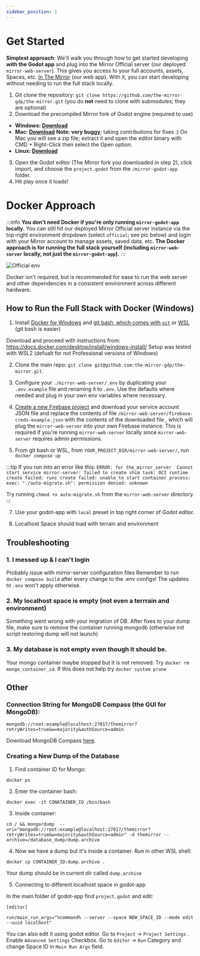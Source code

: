 ```yaml
---
sidebar_position: 1
---
```


# Get Started

**Simplest approach**: We'll walk you through how to get started developing **with the Godot app** and plug into the Mirror Official server (our deployed `mirror-web-server`). This gives you access to your full accounts, assets, Spaces, etc. [In The Mirror](https://in.themirror.space) (our web app). With it, you can start developing without needing to run the full stack locally.

1. Git clone the repository: `git clone https://github.com/the-mirror-gdp/the-mirror.git` (you do **not** need to clone with submodules; they are optional)
2. Download the precompiled Mirror fork of Godot engine (required to use)

- **Windows: [Download](https://storage.googleapis.com/mirror_native_client_builds/Engine/e33f01e3/MirrorGodotEditorWindows.exe)**
- **Mac: [Download](https://storage.googleapis.com/mirror_native_client_builds/Engine/e33f01e3/MirrorGodotEditorMac.app.zip)** **Note: very buggy**; taking contributions for fixes :) On Mac you will see a zip file; extract it and open the editor binary with CMD + Right-Click then select the Open option.
- **Linux: [Download](https://storage.googleapis.com/mirror_native_client_builds/Engine/e33f01e3/MirrorGodotEditorLinux.x86_64)**

3. Open the Godot editor (The Mirror fork you downloaded in step 2), click import, and choose the `project.godot` from the `/mirror-godot-app` folder.
4. Hit play once it loads!

# Docker Approach

:::info
**You don't need Docker if you're only running `mirror-godot-app` locally**. You can still hit our deployed Mirror Official server instance via the top-right environment dropdown (select `official`; see pic below) and login with your Mirror account to manage assets, saved data, etc. **The Docker approach is for running the full stack yourself (including `mirror-web-server` locally, not just the `mirror-godot-app`).**
:::

![Official env](2024-03-16-15-47-58.jpg)

Docker isn't required, but is recommended for ease to run the web server and other dependencies in a consistent environment across different hardware.

## How to Run the Full Stack with Docker (Windows)

1. Install [Docker for Windows](https://docs.docker.com/desktop/install/windows-install/) and [git bash, which comes with `git`](https://git-scm.com/downloads) or [WSL](https://learn.microsoft.com/en-us/windows/wsl/install) (git bash is easier)

Download and proceed with instructions from: https://docs.docker.com/desktop/install/windows-install/
Setup was tested with WSL2 (defualt for not Professional versions of Windows)

2. Clone the main repo: `git clone git@github.com:the-mirror-gdp/the-mirror.git`.

3. Configure your `./mirror-web-server/.env` by duplicating your `.env.example` file and renaming it to `.env`. Use the defaults where needed and plug in your own env variables where necessary.

4. [Create a new Firebase project](/docs/open-source-code/firebase) and download your service account JSON file and replace the contents of file `/mirror-web-server/firebase-creds-example.json` with the contents of the downloaded file , which will plug the `mirror-web-server` into your own Firebase instance. This is required if you're running `mirror-web-server` locally since `mirror-web-server` requires admin permissions.

5. From git bash or WSL, from `YOUR_PROJECT_DIR/mirror-web-server/`, run `docker compose up`

:::tip
If you run into an error like this:
`ERROR: for the_mirror_server  Cannot start service mirror-server: failed to create shim task: OCI runtime create failed: runc create failed: unable to start container process: exec: "./auto-migrate.sh": permission denied: unknown`

Try running `chmod +x auto-migrate.sh` from the `mirror-web-server` directory.
:::

7. Use your godot-app with `local` preset in top right corner of Godot editor.

8. Localhost Space should load with terrain and environment

## Troubleshooting

### 1. I messed up & I can't login

Probably issue with mirror-server configuration files
Remember to run `docker compose build` after every change to the .env configs! The updates to `.env` won't apply otherwise.

### 2. My localhost space is empty (not even a terrrain and environment)

Something went wrong with your migration of DB. After fixes to your dump file, make sure to remove the container running mongodb (otherwise init script restoring dump will not launch)

### 3. My database is not empty even though it should be.

Your mongo container maybe stopped but it is not removed. Try `docker rm mongo_container_id`. If this does not help try `docker system prune`

## Other

### Connection String for MongoDB Compass (the GUI for MongoDB):

`mongodb://root:example@localhost:27017/themirror?retryWrites=true&w=majority&authSource=admin`

Download MongoDB Compass [here](https://www.mongodb.com/try/download/compass).

### Creating a New Dump of the Database

1. Find container ID for Mongo:

`docker ps`

2. Enter the container bash:

`docker exec -it CONATAINER_ID /bin/bash`

3. Inside container:

`cd / && mongordump  --uri="mongodb://root:example@localhost:27017/themirror?retryWrites=true&w=majority&authSource=admin" -d themirror --archive=/database_dump/dump.archive
`

4. Now we have a dump but it's inside a container. Run in other WSL shell:

`docker cp CONTAINER_ID:dump.archive .`

Your dump should be in current dir called `dump.archive`

5. Connecting to different localhost space in godot-app

In the main folder of godot-app find `project.godot` and edit:

```
[editor]

run/main_run_args="%command% --server --space NEW_SPACE_ID --mode edit --uuid localhost"
```

You can also edit it using godot editor. Go to `Project` -> `Project Settings` . Enable `Advanced Settings` Checkbox.
Go to `Editor` -> `Run` Category and change Space ID in `Main Run Args` field.
